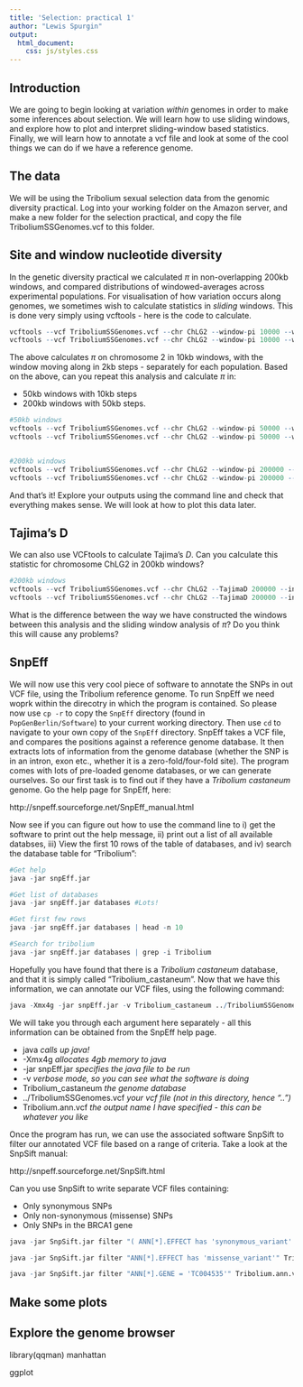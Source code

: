 ```yaml
---
title: 'Selection: practical 1'
author: "Lewis Spurgin"
output:
  html_document:
    css: js/styles.css
---
```


<script src="js/hide.js"></script>


## Introduction
We are going to begin looking at variation *within* genomes in order to make some inferences about selection. We will learn how to use sliding windows, and explore how to plot and interpret sliding-window based statistics. Finally, we will learn how to annotate a vcf file and look at some of the cool things we can do if we have a reference genome.

## The data
We will be using the Tribolium sexual selection data from the genomic diversity practical. Log into your working folder on the Amazon server, and make a new folder for the selection practical, and copy the file TriboliumSSGenomes.vcf to this folder.

## Site and window nucleotide diversity
In the genetic diversity practical we calculated $\pi$ in non-overlapping 200kb windows, and compared distributions of windowed-averages across experimental populations. For visualisation of how variation occurs along genomes, we sometimes wish to calculate statistics in *sliding* windows. This is done very simply using vcftools - here is the code to calculate.

```r

vcftools --vcf TriboliumSSGenomes.vcf --chr ChLG2 --window-pi 10000 --window-pi-step 2000 --indv 2014_SOL_MG4955 --indv 2014_SOL_MG4956 --indv 2014_SOL_MG4957 --out TriboliumSSGenomesMB10k
vcftools --vcf TriboliumSSGenomes.vcf --chr ChLG2 --window-pi 10000 --window-pi-step 2000 --indv 2014_SOL_MG4972 --indv 2014_SOL_MG4973 --indv 2014_SOL_MG4974 --out TriboliumSSGenomesFA10k

```

The above calculates $\pi$ on chromosome 2 in 10kb windows, with the window moving along in 2kb steps - separately for each population. Based on the above, can you repeat this analysis and calculate $\pi$ in:

- 50kb windows with 10kb steps
- 200kb windows with 50kb steps.

<div class="fold s">
```r
#50kb windows
vcftools --vcf TriboliumSSGenomes.vcf --chr ChLG2 --window-pi 50000 --window-pi-step 10000 --indv 2014_SOL_MG4955 --indv 2014_SOL_MG4956 --indv 2014_SOL_MG4957 --out TriboliumSSGenomesMB50k
vcftools --vcf TriboliumSSGenomes.vcf --chr ChLG2 --window-pi 50000 --window-pi-step 10000 --indv 2014_SOL_MG4972 --indv 2014_SOL_MG4973 --indv 2014_SOL_MG4974 --out TriboliumSSGenomesFA50k


#200kb windows
vcftools --vcf TriboliumSSGenomes.vcf --chr ChLG2 --window-pi 200000 --window-pi-step 50000 --indv 2014_SOL_MG4955 --indv 2014_SOL_MG4956 --indv 2014_SOL_MG4957 --out TriboliumSSGenomesMB200k
vcftools --vcf TriboliumSSGenomes.vcf --chr ChLG2 --window-pi 200000 --window-pi-step 50000 --indv 2014_SOL_MG4972 --indv 2014_SOL_MG4973 --indv 2014_SOL_MG4974 --out TriboliumSSGenomesFA200k

```
</div>

And that's it! Explore your outputs using the command line and check that everything makes sense. We will look at how to plot this data later.

## Tajima's D

We can also use VCFtools to calculate Tajima's *D*. Can you calculate this statistic for chromosome ChLG2 in 200kb windows? 

<div class="fold s">
```r

#200kb windows
vcftools --vcf TriboliumSSGenomes.vcf --chr ChLG2 --TajimaD 200000 --indv 2014_SOL_MG4955 --indv 2014_SOL_MG4956 --indv 2014_SOL_MG4957 --out TriboliumSSGenomesMB200k
vcftools --vcf TriboliumSSGenomes.vcf --chr ChLG2 --TajimaD 200000 --indv 2014_SOL_MG4972 --indv 2014_SOL_MG4973 --indv 2014_SOL_MG4974 --out TriboliumSSGenomesFA200k

```
</div>

What is the difference between the way we have constructed the windows between this analysis and the sliding window analysis of $\pi$? Do you think this will cause any problems?

## SnpEff
We will now use this very cool piece of software to annotate the SNPs in out VCF file, using the Tribolium reference genome. To run SnpEff we need woprk within the direcotry in which the program is contained. So please now use `cp -r` to copy the `SnpEff` directory (found in `PopGenBerlin/Software`) to your current working directory. Then use `cd` to navigate to your own copy of the `SnpEff` directory. SnpEff takes a VCF file, and compares the positions against a reference genome database. It then extracts lots of information from the genome database (whether the SNP is in an intron, exon etc., whether it is a zero-fold/four-fold site). The program comes with lots of pre-loaded genome databases, or we can generate ourselves. So our first task is to find out if they have a *Tribolium castaneum* genome. Go the help page for SnpEff, here:

http://snpeff.sourceforge.net/SnpEff_manual.html

Now see if you can figure out how to use the command line to i) get the software to print out the help message, ii) print out a list of all available databses, iii) View the first 10 rows of the table of databases, and iv) search the database table for "Tribolium":

<div class="fold s">
```r
#Get help
java -jar snpEff.jar

#Get list of databases
java -jar snpEff.jar databases #Lots!

#Get first few rows
java -jar snpEff.jar databases | head -n 10

#Search for tribolium
java -jar snpEff.jar databases | grep -i Tribolium

```
</div>

Hopefully you have found that there is a *Tribolium castaneum* database, and that it is simply called "Tribolium_castaneum". Now that we have this information, we can annotate our VCF files, using the following command:

```r
java -Xmx4g -jar snpEff.jar -v Tribolium_castaneum ../TriboliumSSGenomes.vcf > Tribolium.ann.vcf
```

We will take you through each argument here separately - all this information can be obtained from the SnpEff help page.

- java *calls up java!*
- -Xmx4g *allocates 4gb memory to java*
- -jar snpEff.jar *specifies the java file to be run*
- -v *verbose mode, so you can see what the software is doing*
- Tribolium_castaneum *the genome database*
- ../TriboliumSSGenomes.vcf *your vcf file (not in this directory, hence "..")*
- Tribolium.ann.vcf *the output name I have specified - this can be whatever you like*

Once the program has run, we can use the associated software SnpSift to filter our annotated VCF file based on a range of criteria. Take a look at the SnpSift manual:

http://snpeff.sourceforge.net/SnpSift.html

Can you use SnpSift to write separate VCF files containing:

- Only synonymous SNPs
- Only non-synonymous (missense) SNPs
- Only SNPs in the BRCA1 gene

```r
java -jar SnpSift.jar filter "( ANN[*].EFFECT has 'synonymous_variant' )"   Tribolium.ann.vcf > Tribolium.ann.syn.vcf

java -jar SnpSift.jar filter "ANN[*].EFFECT has 'missense_variant'" Tribolium.ann.vcf > Tribolium.ann.nonsyn.vcf

java -jar SnpSift.jar filter "ANN[*].GENE = 'TC004535'" Tribolium.ann.vcf > Tribolium.ann.brca1.vcf

```

## Make some plots

## Explore the genome browser

library(qqman)
manhattan

ggplot

